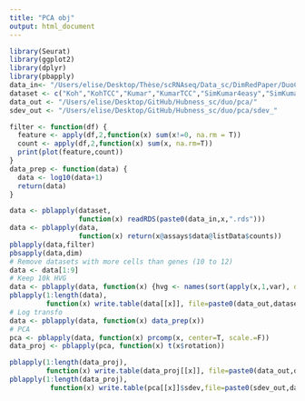 ```yaml
---
title: "PCA obj"
output: html_document
---
```


```r
library(Seurat)
library(ggplot2)
library(dplyr)
library(pbapply)
data_in<- "/Users/elise/Desktop/Thèse/scRNAseq/Data_sc/DimRedPaper/DuoClustering2018/sce_filteredHVG10/sce_filteredHVG10_"
dataset <- c("Koh","KohTCC","Kumar","KumarTCC","SimKumar4easy","SimKumar4hard","SimKumar8hard","Trapnell","TrapnellTCC","Zhengmix4eq","Zhengmix4uneq","Zhengmix8eq")
data_out <- "/Users/elise/Desktop/GitHub/Hubness_sc/duo/pca/"
sdev_out <- "/Users/elise/Desktop/GitHub/Hubness_sc/duo/pca/sdev_"
```

```r
filter <- function(df) {
  feature <- apply(df,2,function(x) sum(x!=0, na.rm = T))
  count <- apply(df,2,function(x) sum(x, na.rm=T))
  print(plot(feature,count))
}
data_prep <- function(data) {
  data <- log10(data+1)
  return(data)
}
```

```r
data <- pblapply(dataset,
                 function(x) readRDS(paste0(data_in,x,".rds")))
data <- pblapply(data,
                 function(x) return(x@assays$data@listData$counts))
pblapply(data,filter)
pbsapply(data,dim)
# Remove datasets with more cells than genes (10 to 12)
data <- data[1:9]
# Keep 10k HVG
data <- pblapply(data, function(x) {hvg <- names(sort(apply(x,1,var), decreasing = T)[1:min(1e4,nrow(x))]); return(x[hvg,])})
pblapply(1:length(data),
         function(x) write.table(data[[x]], file=paste0(data_out,dataset[x],".csv")))
# Log transfo
data <- pblapply(data, function(x) data_prep(x))
# PCA
pca <- pblapply(data, function(x) prcomp(x, center=T, scale.=F))
data_proj <- pblapply(pca, function(x) t(x$rotation))

pblapply(1:length(data_proj),
         function(x) write.table(data_proj[[x]], file=paste0(data_out,dataset[x],"_pca_readyforhubness.csv")))
pblapply(1:length(data_proj),
          function(x) write.table(pca[[x]]$sdev,file=paste0(sdev_out,dataset[x],".csv")))
```
